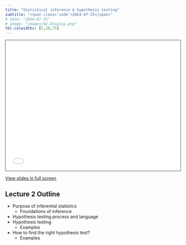 ```yaml
---
title: "Statistical inference & hypothesis testing"
subtitle: "<span class='code'>2024-07-25</span>"
# date: "2024-07-25"
# image: "images/02-display.png"
tbl-colwidths: [5,20,75]
---
```


<!-- 1/2 DIAPOSITIVA STD (16:9) --> 
<!-- ```{=html} -->
<!-- <iframe class="slide-deck" src="../lectures_slides/00_placeholder_pres.pdf" height="420" width="747" style="border: 1px solid #2e3846;"></iframe> -->
<!-- ``` -->

<!-- 2/2 DIAPOSITIVA STD (4:3) -->
```{=html}
<iframe class="slide-deck" src="../lectures_slides/00_placeholder_pres.pdf" height="418" width="560" style="border: 1px solid #2e3846;"></iframe>
```

<a href='../lectures_slides/00_placeholder_pres.pdf' target="_blank">View slides in full screen</a>

## Lecture 2 Outline

+ Purpose of inferential statistics  
  + Foundations of inference
+ Hypothesis testing process and language
+ Hypothesis testing 
  + Examples 
+ How to find the right hypothesis test? 
  + Examples  